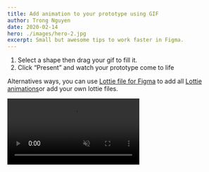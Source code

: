 ```yaml
---
title: Add animation to your prototype using GIF
author: Trong Nguyen
date: 2020-02-14
hero: ./images/hero-2.jpg
excerpt: Small but awesome tips to work faster in Figma.
---
```


<div class="Grid Col2">
<p>

1. Select a shape then drag your gif to fill it.
2. Click “Present” and watch your prototype come to life

Alternatives ways, you can use [Lottie file for Figma](https://www.figma.com/community/plugin/809860933081065308/LottieFiles) to add all [Lottie animations](https://lottiefiles.com/featured)or add your own lottie files.


</p>

<div class="video">
  <video autoplay loop muted playsinline src="https://video.twimg.com/ext_tw_video/1233029893320921088/pu/vid/1034x720/RbI7anbENRXC0ej3.mp4"></video>
</div>
</div>